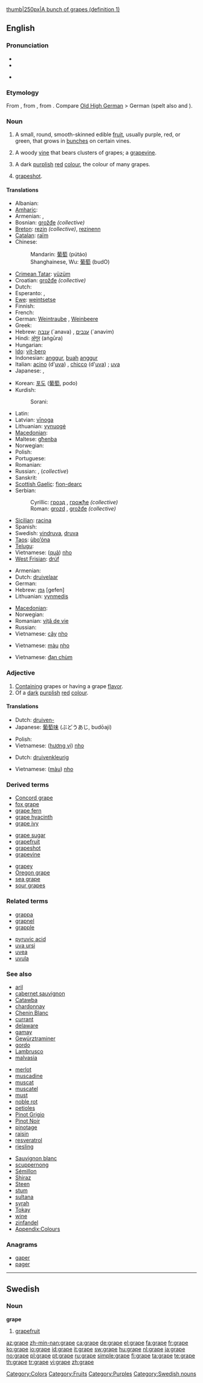 {{wikipedia}}[[image:Grapes05.jpg|thumb|250px|A bunch of grapes (definition 1)]]
{{also|grapé}}
==English==

===Pronunciation===
* {{IPA|/ɡɹeɪp/}}
* {{audio|en-us-grape.ogg|Audio (US)}}

* {{rhymes|eɪp}}

===Etymology===
From {{etyl|fro|en}} {{term|grape|lang=fro}}, from {{etyl|frk|en}}, from {{proto|Germanic|krappon|hook}}. Compare [[w:Old High German|Old High German]] {{term|krapfo||hook|lang=goh}} > German {{term|Krapfe}} (spelt also {{term|Krapfen}} and {{term|Krappe}}).

===Noun===
{{en-noun|s|-}}

# {{countable}} A small, round, smooth-skinned edible [[fruit]], usually purple, red, or green, that grows in [[bunch]]es on certain vines.
# {{countable}} A woody [[vine]] that bears clusters of grapes; a [[grapevine]].
# {{context|countable|uncountable}} A dark [[purple|purplish]] [[red]] [[colour]], the colour of many grapes.
#: {{color panel|2F2140}}
# {{uncountable}} [[grapeshot|grapeshot]].

====Translations====
{{trans-top|fruit}}
* Albanian: {{t-|sq|rrush|m|xs=Albanian}}
* [[Amharic]]: {{tø|am|ወይን|tr=wäyn|sc=Ethi}}
* Armenian: {{t|hy|խաղող|sc=Armn|tr=xaġoġ}},  {{qualifier|unripe}} {{t|hy|ազոխ|tr=azox|sc=Armn}}
* Bosnian: [[grožđe]] {{n|p}} ''(collective)''
* [[Breton]]: [[rezin]] ''(collective)'', [[rezinenn]] {{f}}
* [[Catalan]]: [[raïm]] {{m}}
* Chinese:
*: Mandarin: [[葡萄]] (pútáo)
*: Shanghainese, Wu: [[葡萄]] (budO)
* [[Crimean Tatar]]: [[yüzüm]]
* Croatian: [[grožđe]] {{n|p}} ''(collective)''
* Dutch: {{t+|nl|druif|f}}
* Esperanto: {{t+|eo|vinbero|xs=Esperanto}},  {{t|eo|traŭbo}}
* [[Ewe]]: [[weintsetse]]
* Finnish: {{t+|fi|viinirypäle}}
* French: {{t+|fr|raisin|m}}
* German: [[Weintraube]] {{f}}, [[Weinbeere]] {{f}}
* Greek: {{t+|el|σταφύλι|n|tr=stafíli|sc=Grek}}
* Hebrew: [[ענבה]] (`anava) {{f}}, [[ענבים]] (`anavim) {{p}}
* Hindi: [[अंगूर]] (aṅgūra)
* Hungarian: {{t+|hu|szőlő}}
* [[Ido]]: [[vit-bero]]
* Indonesian: [[anggur]], [[buah]] [[anggur]]
* Italian: [[acino]] (d'[[uva]]) {{m}}, [[chicco]] (d'[[uva]]) {{m}}; [[uva]] {{f}}
* Japanese: {{t+|ja|葡萄|sc=Jpan}}, {{t-|ja|ブドウ|tr=budō|sc=Jpan}}
{{trans-mid}}
* Korean: [[포도]] ([[葡萄]], podo)
* Kurdish:
*: Sorani: {{t|ku|ترێ|tr=trae|sc=ku-Arab}}
* Latin: {{t+|la|uva}}
* Latvian: [[vīnoga]] {{f}}
* Lithuanian: [[vynuogė]] {{f}}
* [[Macedonian]]: {{t|mk|грозје|n|p|tr=grózje|sc=Cyrl|xs=Macedonian}}
* Maltese: [[għenba]] {{f}}
* Norwegian: {{t+|no|drue|m|f}}
* Polish: {{t+|pl|winogrono|n}}
* Portuguese: {{t+|pt|uva|f}}
* Romanian: {{t+|ro|strugure|m}}
* Russian: {{t+|ru|виноградина|f|tr=vinográdina|sc=Cyrl}}, {{t+|ru|виноград|m|tr=vinográd|sc=Cyrl}} (''collective'')
* Sanskrit: {{t|sa|draakshaa sg, draaksaa pl|f|sc=Deva|xs=Sanskrit}}
* [[Scottish Gaelic]]: [[fìon-dearc]] {{f}}
* Serbian:
*: Cyrillic: [[грозд]] {{m}}, [[грожђе]] {{n|p}} ''(collective)''
*: Roman: [[grozd]] {{m}}, [[grožđe]] {{n|p}} ''(collective)''
* [[Sicilian]]: [[racina]] {{f}}
* Spanish: {{t+|es|uva|f}}
* Swedish: [[vindruva]], [[druva]] {{c}}
* [[Taos]]: [[ùbo’óna]]
* [[Telugu]]: {{t|te|ద్రాక్ష|sc=Telu}}
* Vietnamese: ([[quả]]) [[nho]]
* [[West Frisian]]: [[drúf]]
{{trans-bottom}}

{{trans-top|vine}}
* Armenian: {{t|hy|խաղող|sc=Armn|tr=xaġoġ}}
* Dutch: [[druivelaar]] {{m}}
* German: {{t+|de|Weinrebe|f}}
* Hebrew: [[גפן]] [gefen] {{m}}
* Lithuanian: [[vynmedis]] {{m}}
{{trans-mid}}
* [[Macedonian]]: {{t-|mk|лоза|f|tr=lóza|sc=Cyrl|xs=Macedonian}}
* Norwegian: {{t|no|vindrue|m|f}}
* Romanian: [[viţă de vie]]
* Russian: {{t+|ru|виноград|m|tr=vinográd|sc=Cyrl}}
* Vietnamese: [[cây]] [[nho]]
{{trans-bottom}}

{{trans-top|colour}}
* Vietnamese: [[màu]] [[nho]]
{{trans-mid}}
{{trans-bottom}}

{{trans-top|grapeshot}}
* Vietnamese: [[đạn chùm]]
{{trans-mid}}
{{trans-bottom}}

===Adjective===
{{en-adj-more}}

# [[contain|Containing]] grapes or having a grape [[flavor]].
# Of a [[dark]] [[purplish]] [[red]] [[colour]].

====Translations====
{{trans-top|flavour}}
* Dutch: [[druiven-]]
* Japanese: [[葡萄]][[味]] (ぶどうあじ, budōaji)
{{trans-mid}}
* Polish: {{t-|pl|winogronowy|m}}
* Vietnamese: ([[hương vị]]) [[nho]]
{{trans-bottom}}

{{trans-top|colour}}
* Dutch: [[druivenkleurig]]
{{trans-mid}}
* Vietnamese: ([[màu]]) [[nho]]
{{trans-bottom}}

===Derived terms===
{{top3}}
* [[Concord grape]]
* [[fox grape]]
* [[grape fern]]
* [[grape hyacinth]]
* [[grape ivy]]
{{mid3}}
* [[grape sugar]]
* [[grapefruit]]
* [[grapeshot]]
* [[grapevine]]
{{mid3}}
* [[grapey]]
* [[Oregon grape]]
* [[sea grape]]
* [[sour grapes]]
{{bottom}}

===Related terms===
{{top2}}
* [[grappa]]
* [[grapnel]]
* [[grapple]]
{{mid2}}
* [[pyruvic acid]]
* [[uva ursi]]
* [[uvea]]
* [[uvula]]
{{bottom}}

===See also===
{{top3}}
* [[aril]]
* [[cabernet sauvignon]]
* [[Catawba]]
* [[chardonnay]]
* [[Chenin Blanc]]
* [[currant]]
* [[delaware]]
* [[gamay]]
* [[Gewürztraminer]]
* [[gordo]]
* [[Lambrusco]]
* [[malvasia]]
{{mid3}}
* [[merlot]]
* [[muscadine]]
* [[muscat]]
* [[muscatel]]
* [[must]]
* [[noble rot]]
* [[petioles]]
* [[Pinot Grigio]]
* [[Pinot Noir]]
* [[pinotage]]
* [[raisin]]
* [[resveratrol]]
* [[riesling]]
{{mid3}}
* [[Sauvignon blanc]]
* [[scuppernong]]
* [[Sémillon]]
* [[Shiraz]]
* [[Steen]]
* [[stum]]
* [[sultana]]
* [[syrah]]
* [[Tokay]]
* [[wine]]
* [[zinfandel]]
* [[Appendix:Colours]]
{{bottom}}

===Anagrams===
* [[gaper]]
* [[pager]]

[[Category:Colors]]
[[Category:Fruits]]
[[Category:Purples]]

----

==Swedish==

===Noun===
'''grape''' {{c}}

# [[grapefruit]]

[[Category:Swedish nouns]]

[[az:grape]]
[[zh-min-nan:grape]]
[[ca:grape]]
[[de:grape]]
[[el:grape]]
[[fa:grape]]
[[fr:grape]]
[[ko:grape]]
[[io:grape]]
[[id:grape]]
[[it:grape]]
[[sw:grape]]
[[hu:grape]]
[[nl:grape]]
[[ja:grape]]
[[no:grape]]
[[pl:grape]]
[[pt:grape]]
[[ru:grape]]
[[simple:grape]]
[[fi:grape]]
[[ta:grape]]
[[te:grape]]
[[th:grape]]
[[tr:grape]]
[[vi:grape]]
[[zh:grape]]